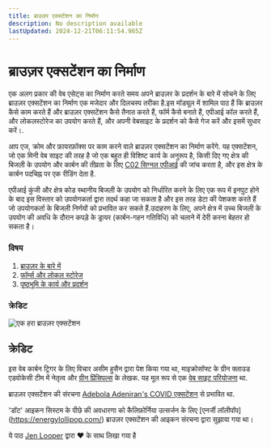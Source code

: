 ```yaml
---
title: ब्राउज़र एक्सटेंशन का निर्माण
description: No description available
lastUpdated: 2024-12-21T06:11:54.965Z
---
```


# ब्राउज़र एक्सटेंशन का निर्माण

एक अलग प्रकार की वेब एसेट्स का निर्माण करते समय अपने ब्राउज़र के प्रदर्शन के बारे में सोचने के लिए ब्राउज़र एक्सटेंशन का निर्माण एक मजेदार और दिलचस्प तरीका है.इस मॉड्यूल में शामिल पाठ हैं कि ब्राउज़र कैसे काम करते हैं और ब्राउज़र एक्सटेंशन कैसे तैनात करते हैं, फॉर्म कैसे बनाते हैं, एपीआई कॉल करते हैं, और लोकलस्टोरेज का उपयोग करते हैं, और अपनी वेबसाइट के प्रदर्शन को कैसे गेज करें और इसमें सुधार करें।.

आप एज, क्रोम और फ़ायरफ़ॉक्स पर काम करने वाले ब्राउज़र एक्सटेंशन का निर्माण करेंगे. यह एक्सटेंशन, जो एक मिनी वेब साइट की तरह है जो एक बहुत ही विशिष्ट कार्य के अनुरूप है, किसी दिए गए क्षेत्र की बिजली के उपयोग और कार्बन की तीव्रता के लिए [C02 सिग्नल एपीआई](https://www.co2signal.com) की जांच करता है, और इस क्षेत्र के कार्बन पदचिह्न पर एक रीडिंग देता है.

एपीआई कुंजी और क्षेत्र कोड स्थानीय बिजली के उपयोग को निर्धारित करने के लिए एक रूप में इनपुट होने के बाद इस विस्तार को उपयोगकर्ता द्वारा तदर्थ कहा जा सकता है और इस तरह डेटा की पेशकश करते हैं जो उपयोगकर्ता के बिजली निर्णयों को प्रभावित कर सकते हैं.उदाहरण के लिए, अपने क्षेत्र में उच्च बिजली के उपयोग की अवधि के दौरान कपड़े के ड्रायर (कार्बन-गहन गतिविधि) को चलाने में देरी करना बेहतर हो सकता है।

### विषय

1. [ब्राउज़र के बारे में](../1-about-browsers/README.hi.md)
2. [फॉर्म्स और लोकल स्टोरेज](../2-forms-browsers-local-storage/README.hi.md)
3. [पृष्ठभूमि के कार्य और प्रदर्शन](../3-background-tasks-and-performance/README.hi.md)

### क्रेडिट

![एक हरा ब्राउज़र एक्सटेंशन](../extension-screenshot.png)

## क्रेडिट

इस वेब कार्बन ट्रिगर के लिए विचार असीम हुसैन द्वारा पेश किया गया था, माइक्रोसॉफ्ट के ग्रीन क्लाउड एडवोकेसी टीम में नेतृत्व और [ग्रीन प्रिंसिपल्स](https://principles.green/) के लेखक. यह मूल रूप से एक [वेब साइट परियोजना](https://github.com/jlooper/green) था.

ब्राउज़र एक्सटेंशन की संरचना [Adebola Adeniran's COVID एक्सटेंशन](https://github.com/onedebos/covtension) से प्रभावित था.

'डॉट' आइकन सिस्टम के पीछे की अवधारणा को कैलिफ़ोर्निया उत्सर्जन के लिए [एनर्जी लॉलीपॉप] (https://energylollipop.com/) ब्राउज़र एक्सटेंशन की आइकन संरचना द्वारा सुझाया गया था।

ये पाठ [Jen Looper](https://www.twitter.com/jenlooper) द्वारा ♥️ के साथ लिखा गया है

